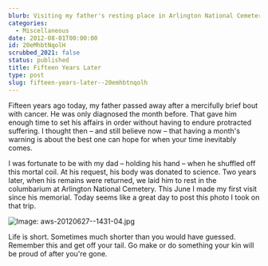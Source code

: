 ```yaml
---
blurb: Visiting my father's resting place in Arlington National Cemetery.
categories:
  - Miscellaneous
date: 2012-08-01T00:00:00
id: 20eMhbtNqolH
scrubbed_2021: false
status: published
title: Fifteen Years Later
type: post
slug: fifteen-years-later--20emhbtnqolh
---
```


Fifteen years ago today, my father passed away after a mercifully brief bout with cancer. He was only diagnosed the month before. That gave him enough time to set his affairs in order without having to endure protracted suffering. I thought then – and still believe now – that having a month's warning is about the best one can hope for when your time inevitably comes.

I was fortunate to be with my dad – holding his hand – when he shuffled off this mortal coil. At his request, his body was donated to science. Two years later, when his remains were returned, we laid him to rest in the columbarium at Arlington National Cemetery. This June I made my first visit since his memorial. Today seems like a great day to post this photo I took on that trip.

![Image: aws-20120627--1431-04.jpg](/aws-20120627--1431-04.jpg)

Life is short. Sometimes much shorter than you would have guessed. Remember this and get off your tail. Go make or do something your kin will be proud of after you're gone.